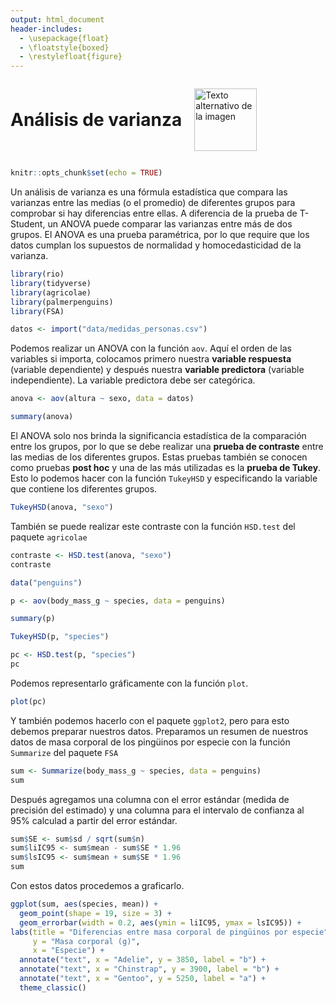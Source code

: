 ```yaml
---
output: html_document
header-includes:
  - \usepackage{float}
  - \floatstyle{boxed}
  - \restylefloat{figure}
---
```


<div style="display:flex; align-items:center;">
  <h1 style="margin:0;">Análisis de varianza</h1>
  <img src="Imagenes/HNBI_LOGO1.jpeg" alt="Texto alternativo de la imagen" style="width:100px; margin-left:20px;">
</div>

```r
knitr::opts_chunk$set(echo = TRUE)
```

Un análisis de varianza es una fórmula estadística que compara las varianzas entre las medias (o el promedio) de diferentes grupos para comprobar si hay diferencias entre ellas.
A diferencia de la prueba de T-Student, un ANOVA puede comparar las varianzas entre más de dos grupos.
El ANOVA es una prueba paramétrica, por lo que require que los datos cumplan los supuestos de normalidad y homocedasticidad de la varianza.

```r
library(rio)
library(tidyverse)
library(agricolae)
library(palmerpenguins)
library(FSA)
```

```r
datos <- import("data/medidas_personas.csv")
```

Podemos realizar un ANOVA con la función `aov`.
Aquí el orden de las variables si importa, colocamos primero nuestra **variable respuesta** (variable dependiente) y después nuestra **variable predictora** (variable independiente). La variable predictora debe ser categórica. 

```r
anova <- aov(altura ~ sexo, data = datos)
```

```r
summary(anova)
```

El ANOVA solo nos brinda la significancia estadística de la comparación entre los grupos, por lo que se debe realizar una **prueba de contraste** entre las medias de los diferentes grupos. Estas pruebas también se conocen como pruebas **post hoc** y una de las más utilizadas es la **prueba de Tukey**. Esto lo podemos hacer con la función `TukeyHSD` y especificando la variable que contiene los diferentes grupos.

```r
TukeyHSD(anova, "sexo")
```

También se puede realizar este contraste con la función `HSD.test` del paquete `agricolae`

```r
contraste <- HSD.test(anova, "sexo")
contraste
```

```r
data("penguins")
```

```r
p <- aov(body_mass_g ~ species, data = penguins)
```

```r
summary(p)
```

```r
TukeyHSD(p, "species")
```

```r
pc <- HSD.test(p, "species")
pc
```

Podemos representarlo gráficamente con la función `plot`.

```r
plot(pc)
```

Y también podemos hacerlo con el paquete `ggplot2`, pero para esto debemos preparar nuestros datos.
Preparamos un resumen de nuestros datos de masa corporal de los pingüinos por especie con la función `Summarize` del paquete `FSA`

```r
sum <- Summarize(body_mass_g ~ species, data = penguins)
sum
```

Después agregamos una columna con el error estándar (medida de precisión del estimado) y una columna para el intervalo de confianza al 95% calculad a partir del error estándar.

```r
sum$SE <- sum$sd / sqrt(sum$n)
sum$liIC95 <- sum$mean - sum$SE * 1.96
sum$lsIC95 <- sum$mean + sum$SE * 1.96
sum
```

Con estos datos procedemos a graficarlo.

```r
ggplot(sum, aes(species, mean)) +
  geom_point(shape = 19, size = 3) +
  geom_errorbar(width = 0.2, aes(ymin = liIC95, ymax = lsIC95)) +
labs(title = "Diferencias entre masa corporal de pingüinos por especie",
     y = "Masa corporal (g)",
     x = "Especie") +
  annotate("text", x = "Adelie", y = 3850, label = "b") +
  annotate("text", x = "Chinstrap", y = 3900, label = "b") +
  annotate("text", x = "Gentoo", y = 5250, label = "a") +
  theme_classic()
```

